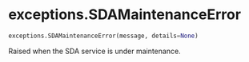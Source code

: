 # exceptions.SDAMaintenanceError { #soildb.exceptions.SDAMaintenanceError }

```python
exceptions.SDAMaintenanceError(message, details=None)
```

Raised when the SDA service is under maintenance.